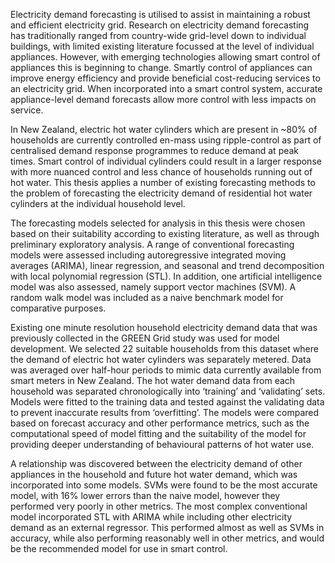 Electricity demand forecasting is utilised to assist in maintaining a robust and efficient electricity grid.
Research on electricity demand forecasting has traditionally ranged from country-wide grid-level down to individual buildings, with limited existing literature focussed at the level of individual appliances.
However, with emerging technologies allowing smart control of appliances this is beginning to change. Smartly control of appliances can improve energy efficiency and provide beneficial cost-reducing services to an electricity grid. When incorporated into a smart control system, accurate appliance-level demand forecasts allow more control with less impacts on service.

In New Zealand, electric hot water cylinders which are present in ~80% of households are currently controlled en-mass using ripple-control as part of centralised demand response programmes to reduce demand at peak times. Smart control of individual cylinders could result in a larger response with more nuanced control and less chance of households running out of hot water. This thesis applies a number of existing forecasting methods to the problem of forecasting the electricity demand of residential hot water cylinders at the individual household level. 

The forecasting models selected for analysis in this thesis were chosen based on their suitability according to existing literature, as well as through preliminary exploratory analysis.
A range of conventional forecasting models were assessed including autoregressive integrated moving averages (ARIMA), linear regression, and seasonal and trend decomposition with local polynomial regression (STL).
In addition, one artificial intelligence model was also assessed, namely support vector machines (SVM).
A random walk model was included as a naive benchmark model for comparative purposes.

Existing one minute resolution household electricity demand data that was previously collected in the GREEN Grid study was used for model development.
We selected 22 suitable households from this dataset where the demand of electric hot water cylinders was separately metered.  Data was averaged over half-hour periods to mimic data currently available from smart meters in New Zealand. The hot water demand data from each household was separated chronologically into 'training' and 'validating' sets. Models were fitted to the training data and tested against the validating data to prevent inaccurate results from 'overfitting’. The models were compared based on forecast accuracy and other performance metrics, such as the computational speed of model fitting and the suitability of the model for providing deeper understanding of behavioural patterns of hot water use.

A relationship was discovered between the electricity demand of other appliances in the household and future hot water demand, which was incorporated into some models.
SVMs were found to be the most accurate model, with 16% lower errors than the naive model, however they performed very poorly in other metrics.
The most complex conventional model incorporated STL with ARIMA while including other electricity demand as an external regressor. This performed almost as well as SVMs in accuracy, while also performing reasonably well in other metrics, and would be the recommended model for use in smart control.
